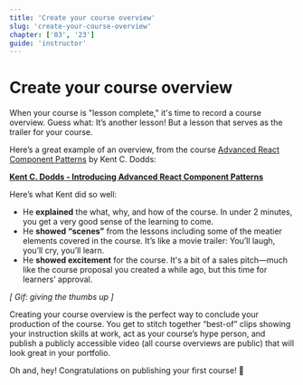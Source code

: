 ```yaml
---
title: 'Create your course overview'
slug: 'create-your-course-overview'
chapter: ['03', '23']
guide: 'instructor'
---
```


# Create your course overview

When your course is "lesson complete," it's time to record a course overview. Guess what: It’s another lesson! But a lesson that serves as the trailer for your course.

Here’s a great example of an overview, from the course [Advanced React Component Patterns](https://egghead.io/courses/advanced-react-component-patterns) by Kent C. Dodds:

**[Kent C. Dodds - Introducing Advanced React Component Patterns](https://egghead.io/lessons/react-introducing-advanced-react-component-patterns)**

Here’s what Kent did so well:

- He **explained** the what, why, and how of the course. In under 2 minutes, you get a very good sense of the learning to come.
- He **showed “scenes”** from the lessons including some of the meatier elements covered in the course. It’s like a movie trailer: You’ll laugh, you’ll cry, you’ll learn.
- He **showed excitement** for the course. It's a bit of a sales pitch—much like the course proposal you created a while ago, but this time for learners’ approval.

_[ Gif: giving the thumbs up ]_

Creating your course overview is the perfect way to conclude your production of the course. You get to stitch together “best-of” clips showing your instruction skills at work, act as your course’s hype person, and publish a publicly accessible video (all course overviews are public) that will look great in your portfolio.

Oh and, hey! Congratulations on publishing your first course! 🍾
